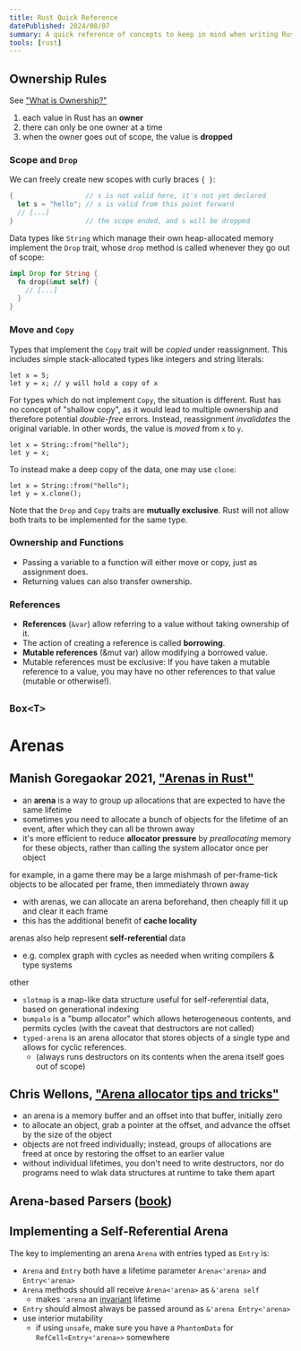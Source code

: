 ```yaml
---
title: Rust Quick Reference
datePublished: 2024/08/07
summary: A quick reference of concepts to keep in mind when writing Rust.  I took these notes while reading the Rust Book.
tools: [rust]
---
```


## Ownership Rules

See ["What is Ownership?"](https://doc.rust-lang.org/book/ch04-01-what-is-ownership.html)

1. each value in Rust has an **owner**
2. there can only be one owner at a time
3. when the owner goes out of scope, the value is **dropped**

### Scope and `Drop`

We can freely create new scopes with curly braces `{ }`:

```rust
{                  // s is not valid here, it's not yet declared
  let s = "hello"; // s is valid from this point forward
  // [...]
}                  // the scope ended, and s will be dropped
```

Data types like `String` which manage their own heap-allocated memory implement the `Drop` trait, whose `drop` method is called whenever they go out of scope:

```rust
impl Drop for String {
  fn drop(&mut self) {
    // [...]
  }
}
```

### Move and `Copy`

Types that implement the `Copy` trait will be _copied_ under reassignment.  This includes simple stack-allocated types like integers and string literals:

```
let x = 5;
let y = x; // y will hold a copy of x
```

For types which do not implement `Copy`, the situation is different.  Rust has no concept of "shallow copy", as it would lead to multiple ownership and therefore potential *double-free* errors.  Instead, reassignment _invalidates_ the original variable.  In other words, the value is _moved_ from `x` to `y`.

```
let x = String::from("hello");
let y = x;
```

To instead make a deep copy of the data, one may use `clone`:

```
let x = String::from("hello");
let y = x.clone();
```

Note that the `Drop` and `Copy` traits are **mutually exclusive**.  Rust will not allow both traits to be implemented for the same type.

### Ownership and Functions

* Passing a variable to a function will either move or copy, just as assignment does.
* Returning values can also transfer ownership.

### References

* **References** (`&var`) allow referring to a value without taking ownership of it.
* The action of creating a reference is called **borrowing**.
* **Mutable references** (&mut var) allow modifying a borrowed value.
* Mutable references must be exclusive:  If you have taken a mutable reference to a value, you may have no other references to that value (mutable or otherwise!).

## `Box<T>`

# Arenas

## Manish Goregaokar 2021, ["Arenas in Rust"](https://manishearth.github.io/blog/2021/03/15/arenas-in-rust/)
* an **arena** is a way to group up allocations that are expected to have the same lifetime
* sometimes you need to allocate a bunch of objects for the lifetime of an event, after which they can all be thrown away
* it's more efficient to reduce **allocator pressure** by _preallocating_ memory for these objects, rather than calling the system allocator once per object

for example, in a game there may be a large mishmash of per-frame-tick objects to be allocated per frame, then immediately thrown away
  * with arenas, we can allocate an arena beforehand, then cheaply fill it up and clear it each frame
  * this has the additional benefit of **cache locality**

arenas also help represent **self-referential** data

* e.g. complex graph with cycles as needed when writing compilers & type systems

other

* `slotmap` is a map-like data structure useful for self-referential data, based on generational indexing
* `bumpalo` is a "bump allocator" which allows heterogeneous contents, and permits cycles (with the caveat that destructors are not called)
* `typed-arena` is an arena allocator that stores objects of a single type and allows for cyclic references.
  * (always runs destructors on its contents when the arena itself goes out of scope)

## Chris Wellons, ["Arena allocator tips and tricks"](https://nullprogram.com/blog/2023/09/27/)

* an arena is a memory buffer and an offset into that buffer, initially zero
* to allocate an object, grab a pointer at the offset, and advance the offset by the size of the object
* objects are not freed individually; instead, groups of allocations are freed at once by restoring the offset to an earlier value
* without individual lifetimes, you don't need to write destructors, nor do programs need to wlak data structures at runtime to take them apart

## Arena-based Parsers ([book](https://iliabylich.github.io/arena-based-parsers/))


## Implementing a Self-Referential Arena

The key to implementing an arena `Arena` with entries typed as `Entry` is:

* `Arena` and `Entry` both have a lifetime parameter `Arena<'arena>` and `Entry<'arena>`
* `Arena` methods should all receive `Arena<'arena>` as `&'arena self`
  * makes `'arena` an [invariant](https://doc.rust-lang.org/nomicon/subtyping.html#variance) lifetime
* `Entry` should almost always be passed around as `&'arena Entry<'arena>`
* use interior mutability
  * if using `unsafe`, make sure you have a `PhantomData` for `RefCell<Entry<'arena>>` somewhere